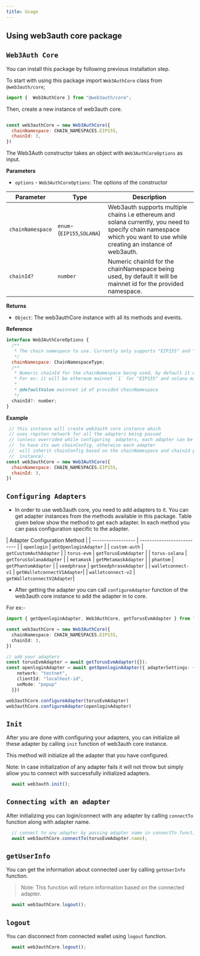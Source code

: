 ```yaml
---
title: Usage
---
```


Using web3auth core package
---

## `Web3Auth Core`

You can install this package by following previous installation step.

To start with using this package import `Web3AuthCore` class from  `@web3auth/core`;

```javascript
import {  Web3AuthCore } from "@web3auth/core";
```

Then, create a new instance of web3auth core.

```javascript

const web3authCore = new Web3AuthCore({
  chainNamespace: CHAIN_NAMESPACES.EIP155,
  chainId: 3,
})

```

The Web3Auth constructor takes an object with `Web3AuthCoreOptions` as input.

**Parameters**

- `options` - `Web3AuthCoreOptions`: The options of the constructor


| Parameter | Type | Description |
| -------- | -------- | -------- |
| `chainNamespace`     | `enum`-  (`EIP155`,`SOLANA`)   |  Web3auth supports multiple chains i.e ethereum and solana currently, you need to specify chain namespace which you want to use while creating an instance of web3auth.     |
| `chainId?`     | `number`     |      Numeric chainId for the chainNamespace being used, by default it will be mainnet id for the provided namespace.|

**Returns**

- `Object`: The web3authCore instance with all its methods and events.

**Reference**

```javascript
interface Web3AuthCoreOptions {
  /**
   * The chain namespace to use. Currently only supports "EIP155" and "SOLANA".
   */
  chainNamespace: ChainNamespaceType;
  /**
   * Numeric chainId for the chainNamespace being used, by default it will be mainnet id for the provided namespace..
   * For ex: it will be ethereum mainnet `1` for "EIP155" and solana mainnet `1` for "SOLANA".
   *
   * @defaultValue mainnnet id of provided chainNamespace
   */
  chainId?: number;
}
```

**Example**

```javascript
 // this instance will create web3auth core instance which
 // uses ropsten network for all the adapters being passed
 // (unless overrided while configuring  adapters, each adapter can be configured
 //  to have its own chainConfig, otherwise each adapter
 //  will inherit chainConfig based on the chainNamespace and chainId passed in the
 //  instance).
const web3authCore = new Web3AuthCore({
  chainNamespace: CHAIN_NAMESPACES.EIP155,
  chainId: 3,
})
```

## `Configuring Adapters`

- In order to use web3auth core, you need to add adapters to it. You can get adapter instances from the methods available in this package.
Table given below show the method to get each adapter. In each method you can pass configuration specific
to the adapter.

| Adapter              Configuration Method      |
| ------------------ | -------------------------- |
| `openlogin`        |  `getOpenloginAdapter`     |
| `custom-auth`      |  `getCustomAuthAdapter`    |
| `torus-evm`        |  `getTorusEvmAdapter`      |
| `torus-solana`     |  `getTorusSolanaAdapter`   |
| `metamask`         |  `getMetamaskAdapter`      |
| `phantom`          |  `getPhantomAdapter`       |
| `seedphrase`       |  `getSeedphraseAdapter`    |
| `walletconnect-v1` |  `getWalletconnectV1Adapter`|
| `walletconnect-v2` |  `getWalletconnectV2Adapter`|

- After getting the adapter you can call `configureAdapter` function of the web3auth core instance to add the adapter in to core.

For ex:-

```ts
import { getOpenloginAdapter, Web3AuthCore, getTorusEvmAdapter } from "@web3auth/core";

const web3authCore = new Web3AuthCore({
  chainNamespace: CHAIN_NAMESPACES.EIP155,
  chainId: 3,
})

// add your adapters
const torusEvmAdapter = await getTorusEvmAdapter({});
const openloginAdapter = await getOpenloginAdapter({ adapterSettings: {
    network: "testnet",
    clientId: "localhost-id",
    uxMode: "popup"
  }})

web3authCore.configureAdapter(torusEvmAdapter)
web3authCore.configureAdapter(openloginAdapter)

```
## `Init`

After you are done with configuring your adapters, you can initialize all these adapter by calling `init` function of web3auth core instance.

This method will initialize all the adapter that you have configured.

Note: In case initialization of any adapter fails it will not throw but simply allow you to connect with successfully initialized adapters.

```javascript
  await web3auth.init();
```

## `Connecting with an adapter`

After initializing you can login/connect with any adapter by calling `connectTo` function along with adapter name.

```javascript
  // connect to any adapter by passing adapter name in connectTo function.
  await web3authCore.connectTo(torusEvmAdapter.name);
```

## `getUserInfo`

You can get the information about connected user by calling `getUserInfo` function.

> Note: This function will return information based on the connected adapter.

```javascript
  await web3authCore.logout();
```



## `logout`

You can disconnect from connected wallet using `logout` function.

```javascript
  await web3authCore.logout();
```

